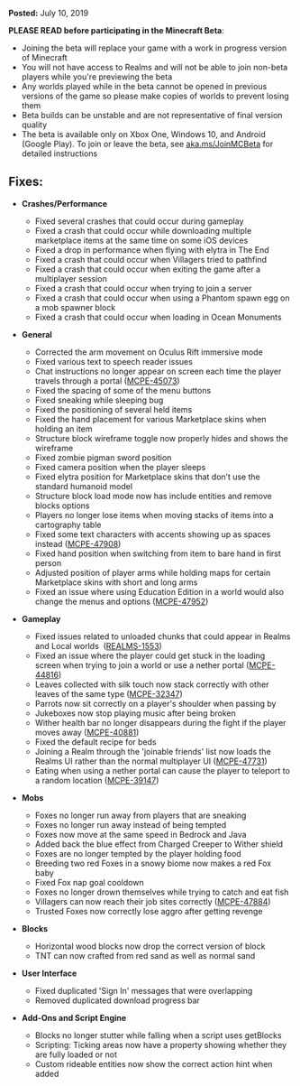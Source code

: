 **Posted:** July 10, 2019

**PLEASE READ before participating in the Minecraft Beta**:

-   Joining the beta will replace your game with a work in progress version of Minecraft
-   You will not have access to Realms and will not be able to join non-beta players while you're previewing the beta
-   Any worlds played while in the beta cannot be opened in previous versions of the game so please make copies of worlds to prevent losing them
-   Beta builds can be unstable and are not representative of final version quality
-   The beta is available only on Xbox One, Windows 10, and Android (Google Play). To join or leave the beta, see [aka.ms/JoinMCBeta](https://aka.ms/JoinMCBeta) for detailed instructions 

## **Fixes:**

-   **Crashes/Performance**
    -   Fixed several crashes that could occur during gameplay
    -   Fixed a crash that could occur while downloading multiple marketplace items at the same time on some iOS devices 
    -   Fixed a drop in performance when flying with elytra in The End
    -   Fixed a crash that could occur when Villagers tried to pathfind 
    -   Fixed a crash that could occur when exiting the game after a multiplayer session 
    -   Fixed a crash that could occur when trying to join a server 
    -   Fixed a crash that could occur when using a Phantom spawn egg on a mob spawner block 
    -   Fixed a crash that could occur when loading in Ocean Monuments 

-   **General**
    -   Corrected the arm movement on Oculus Rift immersive mode 
    -   Fixed various text to speech reader issues
    -   Chat instructions no longer appear on screen each time the player travels through a portal ([MCPE-45073](https://bugs.mojang.com/browse/MCPE-45073))
    -   Fixed the spacing of some of the menu buttons
    -   Fixed sneaking while sleeping bug
    -   Fixed the positioning of several held items
    -   Fixed the hand placement for various Marketplace skins when holding an item 
    -   Structure block wireframe toggle now properly hides and shows the wireframe
    -   Fixed zombie pigman sword position 
    -   Fixed camera position when the player sleeps
    -   Fixed elytra position for Marketplace skins that don’t use the standard humanoid model 
    -   Structure block load mode now has include entities and remove blocks options
    -   Players no longer lose items when moving stacks of items into a cartography table
    -   Fixed some text characters with accents showing up as spaces instead ([MCPE-47908](https://bugs.mojang.com/browse/MCPE-47908))
    -   Fixed hand position when switching from item to bare hand in first person
    -   Adjusted position of player arms while holding maps for certain Marketplace skins with short and long arms 
    -   Fixed an issue where using Education Edition in a world would also change the menus and options ([MCPE-47952](https://bugs.mojang.com/browse/MCPE-47952)) 

-   **Gameplay**
    -   Fixed issues related to unloaded chunks that could appear in Realms and Local worlds  ([REALMS-1553](https://bugs.mojang.com/browse/REALMS-1553))
    -   Fixed an issue where the player could get stuck in the loading screen when trying to join a world or use a nether portal ([MCPE-44816](https://bugs.mojang.com/browse/MCPE-44816))
    -   Leaves collected with silk touch now stack correctly with other leaves of the same type ([MCPE-32347](https://bugs.mojang.com/browse/MCPE-32347))
    -   Parrots now sit correctly on a player's shoulder when passing by 
    -   Jukeboxes now stop playing music after being broken
    -   Wither health bar no longer disappears during the fight if the player moves away ([MCPE-40881](https://bugs.mojang.com/browse/MCPE-40881))
    -   Fixed the default recipe for beds
    -   Joining a Realm through the 'joinable friends' list now loads the Realms UI rather than the normal multiplayer UI ([MCPE-47731](https://bugs.mojang.com/browse/MCPE-47731))
    -   Eating when using a nether portal can cause the player to teleport to a random location ([MCPE-39147](https://bugs.mojang.com/browse/MCPE-39147)) 

-   **Mobs**
    -   Foxes no longer run away from players that are sneaking
    -   Foxes no longer run away instead of being tempted 
    -   Foxes now move at the same speed in Bedrock and Java 
    -   Added back the blue effect from Charged Creeper to Wither shield 
    -   Foxes are no longer tempted by the player holding food 
    -   Breeding two red Foxes in a snowy biome now makes a red Fox baby 
    -   Fixed Fox nap goal cooldown 
    -   Foxes no longer drown themselves while trying to catch and eat fish 
    -   Villagers can now reach their job sites correctly ([MCPE-47884](https://bugs.mojang.com/browse/MCPE-47884))
    -   Trusted Foxes now correctly lose aggro after getting revenge

-   **Blocks**
    -   Horizontal wood blocks now drop the correct version of block
    -   TNT can now crafted from red sand as well as normal sand

-   **User Interface**
    -   Fixed duplicated 'Sign In' messages that were overlapping
    -   Removed duplicated download progress bar 

-   **Add-Ons and Script Engine**
    -   Blocks no longer stutter while falling when a script uses getBlocks 
    -   Scripting: Ticking areas now have a property showing whether they are fully loaded or not 
    -   Custom rideable entities now show the correct action hint when added